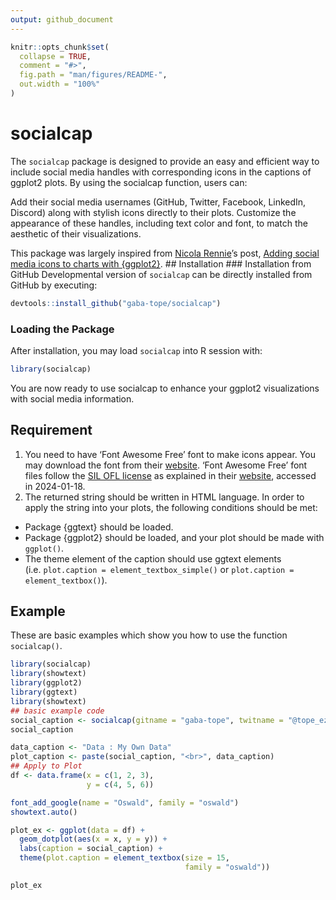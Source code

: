```yaml
---
output: github_document
---
```


<!-- README.md is generated from README.Rmd. Please edit that file -->

```r
knitr::opts_chunk$set(
  collapse = TRUE,
  comment = "#>",
  fig.path = "man/figures/README-",
  out.width = "100%"
)
```

# socialcap

<!-- badges: start -->
<!-- badges: end -->

The `socialcap` package is designed to provide an easy and efficient way to include social media handles with corresponding icons in the captions of ggplot2 plots.
By using the socialcap function, users can:

Add their social media usernames (GitHub, Twitter, Facebook, LinkedIn, Discord) along with stylish icons directly to their plots.
Customize the appearance of these handles, including text color and font, to match the aesthetic of their visualizations.

This package was largely inspired from [Nicola Rennie](https://nrennie.rbind.io/)'s post, [Adding social media icons to charts with {ggplot2}]("https://nrennie.rbind.io/blog/adding-social-media-icons-ggplot2/").
## Installation
### Installation from GitHub
Developmental version of `socialcap` can be directly installed from GitHub by executing:

``` r
devtools::install_github("gaba-tope/socialcap")
```
### Loading the Package
After installation, you may load `socialcap` into R session with:
``` r
library(socialcap)
```
You are now ready to use socialcap to enhance your ggplot2 visualizations with social media information.

## Requirement
1. You need to have 'Font Awesome Free' font to make icons appear. You may download the font from their [website](https://https://fontawesome.com/download). 'Font Awesome Free' font files follow the [SIL OFL license](https://openfontlicense.org/) as explained in their [website](https://fontawesome.com/license/free), accessed in 2024-01-18.
2. The returned string should be written in HTML language. In order to apply the string into your plots, the following conditions should be met:
  + Package {ggtext} should be loaded.
  + Package {ggplot2} should be loaded, and your plot should be made with `ggplot()`.
  + The theme element of the caption should use ggtext elements (i.e. `plot.caption = element_textbox_simple()` or `plot.caption = element_textbox()`).

## Example
These are basic examples which show you how to use the function `socialcap()`.

```r
library(socialcap)
library(showtext)
library(ggplot2)
library(ggtext)
library(showtext)
## basic example code
social_caption <- socialcap(gitname = "gaba-tope", twitname = "@tope_ezia")
social_caption

data_caption <- "Data : My Own Data"
plot_caption <- paste(social_caption, "<br>", data_caption)
## Apply to Plot
df <- data.frame(x = c(1, 2, 3),
                 y = c(4, 5, 6))

font_add_google(name = "Oswald", family = "oswald")
showtext.auto()

plot_ex <- ggplot(data = df) +
  geom_dotplot(aes(x = x, y = y)) +
  labs(caption = social_caption) +
  theme(plot.caption = element_textbox(size = 15,
                                       family = "oswald"))

plot_ex
```
